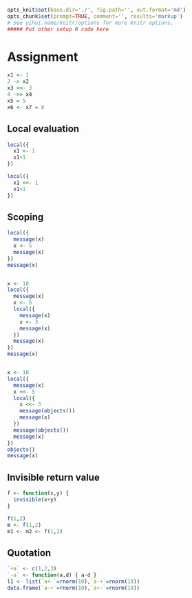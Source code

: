 ```r
opts_knit$set(base.dir='./', fig.path='', out.format='md')
opts_chunk$set(prompt=TRUE, comment='', results='markup')
# See yihui.name/knitr/options for more Knitr options.
##### Put other setup R code here

```

# Assignment


```r
x1 <- 1
2 -> x2
x3 <<- 3
4 ->> x4
x5 = 5
x6 <- x7 = 8
```

## Local evaluation

```r
local({
  x1 <- 1
  x1+1
})

local({
  x1 <<- 1
  x1+1
})
```

## Scoping

```r
local({
  message(x)
  x <- 5
  message(x)
})
message(x)


x <- 10
local({
  message(x)
  x <- 5
  local({
    message(x)
    x <- 3
    message(x)
  })
  message(x)
})
message(x)


x <- 10
local({
  message(x)
  x <<- 5
  local({
    x <<- 3
    message(objects())
    message(x)
  })
  message(objects())
  message(x)
})
objects()
message(x)
```

## Invisible return value

```r
f <- function(x,y) {
  invisible(x+y)
}

f(1,2)
m <- f(1,2)
m1 <- m2 <- f(1,2)
```

## Quotation

```r
`+a` <- c(1,2,3)
`-a` <- function(a,d) { a-d }
l1 <- list(`a+-`=rnorm(10),`a-+`=rnorm(10))
data.frame(`a-+`=rnorm(10),`a+-`=rnorm(10))
```

